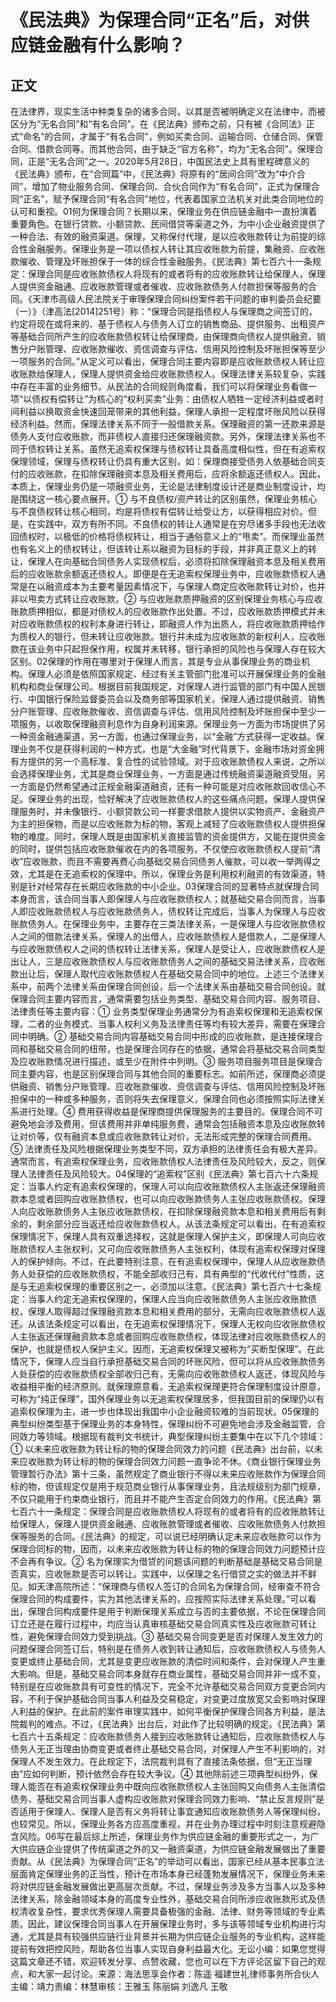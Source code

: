 # 《民法典》为保理合同“正名”后，对供应链金融有什么影响？
## 正文
在法律界，现实生活中种类复杂的诸多合同，以其是否被明确定义在法律中，而被区分为“无名合同”和“有名合同”。在《民法典》颁布之前，只有被《合同法》正式“命名”的合同，才属于“有名合同”，例如买卖合同、运输合同、仓储合同、保管合同、借款合同等。而其他合同，由于缺乏“官方名称”，均为“无名合同”。保理合同，正是“无名合同”之一。2020年5月28日，中国民法史上具有里程碑意义的《民法典》颁布，在“合同篇”中，《民法典》将原有的“居间合同”改为“中介合同”，增加了物业服务合同、保理合同、合伙合同作为“有名合同”，正式为保理合同“正名”，赋予保理合同“有名合同”地位，代表着国家立法机关对此类合同地位的认可和重视。01何为保理合同？长期以来，保理业务在供应链金融中一直扮演着重要角色。在银行贷款、小额贷款、民间借贷等渠道之外，为中小企业融资提供了一种合法、有效的融资渠道。保理，又称保付代理，是以应收账款转让为前提的综合性金融服务。保理业务是一项以债权人转让其应收账款为前提，集融资、应收账款催收、管理及坏账担保于一体的综合性金融服务。《民法典》第七百六十一条规定：保理合同是应收账款债权人将现有的或者将有的应收账款转让给保理人，保理人提供资金融通、应收账款管理或者催收、应收账款债务人付款担保等服务的合同。《天津市高级人民法院关于审理保理合同纠纷案件若干问题的审判委员会纪要（一）》（津高法[2014]251号）称：“保理合同是指债权人与保理商之间签订的，约定将现在或将来的、基于债权人与债务人订立的销售商品、提供服务、出租资产等基础合同所产生的应收账款债权转让给保理商，由保理商向债权人提供融资、销售分户账管理、应收账款催收、资信调查与评估、信用风险控制及坏账担保等至少一项服务的合同。”从定义可以看出，保理合同主要内容即是应收账款债权人转让应收账款给保理人，保理人提供资金给应收账款债权人。保理法律关系较复杂，实践中存在丰富的业务细节。从民法的合同规则角度看，我们可以将保理业务看做一项“以债权有偿转让”为核心的“权利买卖”业务：由债权人牺牲一定经济利益或者时间利益以换取资金快速回笼带来的其他利益，保理人承担一定程度坏账风险以获得经济利益。然而，保理法律关系不同于一般借款关系。保理融资的第一还款来源是债务人支付应收账款，而非债权人直接归还保理融资款。另外，保理法律关系也不同于债权转让关系。虽然无追索权保理与债权转让具备高度相似性，但在有追索权保理领域，保理与债权转让仍具有重大区别，如：保理商接受债务人依基础合同支付的应收账款，在扣除保理融资本息及相关费用后，应将余额返还债权人。因此，本质上，保理业务仍是一项融资业务，无论是法律制度设计还是商业制度设计，均是围绕这一核心要点展开。① 与不良债权/资产转让的区别虽然，保理业务核心与不良债权转让核心相同，均是将债权有偿转让给受让方，以获得相应对价。但是，在实践中，双方有所不同。不良债权的转让人通常是在穷尽诸多手段也无法收回债权时，以极低的价格将债权转让，相当于通俗意义上的“甩卖”。而保理业虽然也有名义上的债权转让，但该转让系以融资为目标的手段，并非真正意义上的转让，保理人在向基础合同债务人实现债权后，必须将扣除保理融资本息及相关费用后的应收账款余额返还债权人。即便是在无追索权保理业务中，应收账款债权人通常是在以融资成本为主要考量因素情况下，与保理人商定应收账款转让对价，也并非以甩卖方式转让应收账款。② 与应收账款质押融资的区别保理业务核心与应收账款质押相似，都是对债权人的应收账款作出处置。不过，应收账款质押模式并未对应收账款债权的权利本身进行转让，即融资人作为出质人，将应收账款质押给作为质权人的银行，但未转让应收账款。银行并未成为应收账款的新权利人，应收账款在该业务中只起担保作用，权属并未转移，银行承担的风险也与保理人存在较大区别。02保理的作用在哪里对于保理人而言，其是专业从事保理业务的商业机构。保理人必须是依照国家规定、经过有关主管部门批准可以开展保理业务的金融机构和商业保理公司。根据目前我国规定，对保理人进行监管的部门有中国人民银行、中国银行保险监督委员会以及商务部等国家机关。保理人通过提供融资、销售分户账管理、应收账款催收、资信调查与评估、信用风险控制及坏账担保中至少一项服务，以收取保理融资利息作为自身利润来源。保理业务一方面为市场提供了另一种资金融通渠道，另一方面，也通过保理业务，以“金融”方式获得一定收益。保理业务不仅是获得利润的一种方式，也是“大金融”时代背景下，金融市场对资金拥有方提供的另一个高标准、复合性的试验领域。对于应收账款债权人来说，之所以会选择保理业务，尤其是商业保理业务，一方面是通过传统融资渠道融资受阻，另一方面是仍然希望通过正规金融渠道融资，还有一种可能是对应收账款回收信心不足。保理业务的出现，恰好解决了应收账款债权人的这些痛点问题。保理人提供保理服务时，并未像银行、小额贷款公司一样要求借款人提供以实物资产、金融资产为主的担保物，而是以应收账款为标的物，客观上减轻了应收账款债权人提供担保物的难度。同时，保理人既是由国家机关直接监管的资金提供方，又能在提供资金的同时，提供包括应收账款催收在内的各项服务。不仅使应收账款债权人提前“清收”应收账款，而且不需要再费心向基础交易合同债务人催款，可以收一举两得之效，尤其是在无追索权的保理中。所以，保理业务是利用权利融资的有效渠道，特别是针对经常存在长期应收账款的中小企业。03保理合同的显著特点就保理合同本身而言，该合同当事人即保理人与应收账款债权人；就基础交易合同而言，当事人即应收账款债权人与应收账款债务人，债权转让完成后，当事人为保理人与应收账款债务人。在保理业务中，主要存在三类法律关系，一是保理人与应收账款债权人之间的借款法律关系，保理人的出借人，应收账款债权人是借款人，二是保理人与应收账款债权人之间的债权转让法律关系，保理人是受让人，应收账款债权人是出让人，三是应收账款债权人与应收账款债务人之间的基础交易法律关系，应收账款出让后，保理人取代应收账款债权人在基础交易合同中的地位。上述三个法律关系中，前两个法律关系由保理合同创设，后一个法律关系由基础交易合同创设。就保理合同主要内容而言，通常需要包括业务类型、基础交易合同内容、服务项目、法律责任等主要内容：① 业务类型保理业务通常分为有追索权保理和无追索权保理，二者的业务模式、当事人权利义务及法律责任等均有较大差异，需要在保理合同中明确。② 基础交易合同内容基础交易合同中形成的应收账款，是连接保理合同和基础交易合同的纽带，也是保理合同存在的依据，通常会将基础交易合同类型及应收账款情况进行描述，或至少在附件中列明。③ 服务项目服务项目是保理合同主要内容，也是区别保理合同与其他合同的重要标志。如前所述，保理商必须提供融资、销售分户账管理、应收账款催收、资信调查与评估、信用风险控制及坏账担保中的一种或多种服务，否则将失去保理意义，保理合同也必须按照实际法律关系进行处理。④ 费用获得收益是保理商提供保理服务的主要目的。保理合同不可避免地会涉及费用，但该费用并非单纯服务费，通常会包括融资本息及应收账款转让对价等，仅有融资本息或应收账款转让对价，无法形成完整的保理合同费用。⑤ 法律责任及风险根据保理业务类型不同，双方承担的法律责任会有极大差异。通常而言，有追索权保理业务，应收账款债权人法律责任及风险较大，反之，则保理人法律责任及风险较大。04保理的“追索权”区别《民法典》第七百六十六条规定：当事人约定有追索权保理的，保理人可以向应收账款债权人主张返还保理融资款本息或者回购应收账款债权，也可以向应收账款债务人主张应收账款债权。保理人向应收账款债务人主张应收账款债权，在扣除保理融资款本息和相关费用后有剩余的，剩余部分应当返还给应收账款债权人。从该法条规定可以看出，在有追索权保理情况下，保理人具有双重选择权，这就是保理人保护主义，即保理人可向应收账款债权人主张权利，又可向应收账款债务人主张权利，体现有追索权保理对保理人的保护倾向。不过，在此要特别注意，在有追索权保理中，保理人从应收账款债务人处获偿的应收账款债权，不能全部收归己有，具有典型的“代收代付”性质，这是与无追索权保理的重要区别之一，必须加以注意。《民法典》第七百六十七条规定：当事人约定无追索权保理的，保理人应当向应收账款债务人主张应收账款债权，保理人取得超过保理融资款本息和相关费用的部分，无需向应收账款债权人返还。从该法条规定可以看出，在无追索权保理情况下，保理人无权向应收账款债权人主张返还保理融资款本息或者回购应收账款债权，体现法律对应收账款债权人的保护，也就是债权人保护主义。因而，无追索权保理又被称为“买断型保理”。在此情况下，保理人应当自行承担基础交易合同的坏账风险，但可以将从应收账款债务人处获偿的应收账款债权全部收归己有，无需向应收账款债权人返还，体现风险与收益相平衡的经济原则。就保理原意看，无追索权保理更符合保理制度设计原意，可称为“纯正保理”，国外保理业务以无追索权保理居多，但我国目前的保理仍以有追索权保理为主，进一步也体现出我国中小企业融资较难的当前现状。05保理的典型纠纷类型基于保理业务的本身特性，保理纠纷不可避免地会涉及金融监管、合同效力等领域。根据现有裁判文书统计，典型保理纠纷主要集中在以下几个领域：① 以未来应收账款为转让标的物的保理合同效力的问题《民法典》出台前，以未来应收账款为转让标的物的保理合同效力问题一直争论不休。《商业银行保理业务管理暂行办法》第十三条，虽然规定了商业银行不得以未来应收账款作为保理合同标的物，但该规定仅是用于规范商业银行从事保理业务，且法规级别为部门规章，不仅只能用于约束商业银行，而且并不能产生否定合同效力的作用。《民法典》第七百六十一条规定：保理合同是应收账款债权人将现有的或者将有的应收账款转让给保理人，保理人提供资金融通、应收账款管理或者催收、应收账款债务人付款担保等服务的合同。《民法典》的规定，可以说已经明确认定未来应收账款可以作为保理合同标的物，因而，以未来应收账款为转让标的物的保理合同效力问题预计应不会再有争议。② 名为保理实为借贷的问题该问题的判断基础是基础交易合同是否真实，应收账款是否可以转让。实践中，以保理之名行借贷之实的做法并不鲜见。如天津高院所述：“保理商与债权人签订的合同名为保理合同，经审查不符合保理合同的构成要件，实为其他法律关系的，应按照实际法律关系处理。”可以看出，保理合同构成要件是用于判断保理关系成立与否的主要依据，不论在保理合同订立还是在履行过程中，均应当认真审核基础交易合同真实性及应收账款可转让性，避免保理合同效力受到挑战。③ 基础交易合同变更是否对保理人发生效力的问题保理合同签订后，特别是在债务人收到转让通知后，应收账款债权人与债务人变更或终止基础合同，尤其是变更应收账款的清偿时间和条件，会对保理人产生重大影响。但是，基础交易合同本身就存在商业属性，基础交易合同并非一成不变，特别是在应收账款具有可变性的情况下，完全不允许基础交易合同双方变更合同内容，不利于保护基础合同当事人利益及交易稳定，对变更过度放宽又会影响对保理人利益的保护。在此前的案件审理实践中，如何平衡保护保理合同各方利益，是法院裁判的难点。不过，《民法典》出台后，对此作了比较明确的规定。《民法典》第七百六十五条规定：应收账款债务人接到应收账款转让通知后，应收账款债权人与债务人无正当理由协商变更或者终止基础交易合同，对保理人产生不利影响的，对保理人不发生效力。在此规定下，法院裁判具有了直接法条依据，但“无正当理由”应如何判断，预计依然会存在较大争议。④ 其他除前述三项典型纠纷外，保理人能否在有追索权保理业务中既向应收账款债权人主张回购又向债务人主张清偿债务、基础交易合同当事人虚构应收账款对保理合同效力影响、“禁止反言规则”是否适用于保理人、保理人是否有义务将转让事宜通知应收账款债务人等保理纠纷，也较常见。所以，保理业务各方应高度重视，并在业务办理过程中时刻注意规避隐含风险。06写在最后综上所述，保理业务作为供应链金融的重要形式之一，为广大供应链企业提供了传统渠道之外的又一融资渠道，为供应链金融发展做出了重要贡献。从《民法典》为保理合同“正名”的举动可以看出，国家已经从基本民事立法层面肯定保理业务的正当性，预计在市场本身已经蓬勃发展情况下，保理业务未来将对供应链金融发展做出更高层次贡献。不过，保理业务涉及多方当事人以及多种法律关系，除金融领域本身的高度专业性外，基础交易合同所涉应收账款形式及债权清收复杂性，要求优秀保理人需要具备极强的金融、法律、财务等领域的专业素质。因此，建议保理合同当事人在开展保理业务时，多与该等领域专业机构进行沟通，尤其是具有较强供应链行业背景并长期为供应链企业服务的专业机构，这样能提前有效把控风险，帮助各位当事人实现自身利益最大化。无讼小编：如果您觉得这篇文章还不错，欢迎转发分享、点赞收藏，您也可以在下方评论区留下自己的观点，和大家一起讨论。来源：海法思享会作者：陈遥 福建世礼律师事务所合伙人主编：靖力责编：林慧审核：王雅玉 陈丽娟 刘逸凡 王敬